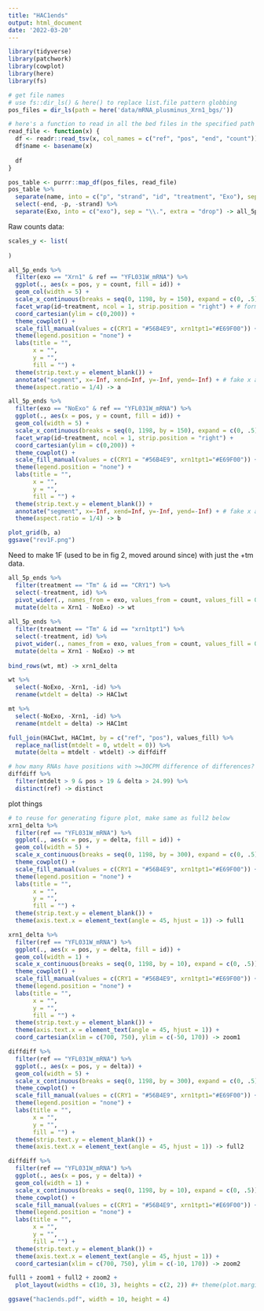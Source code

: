 ```yaml
---
title: "HAC1ends"
output: html_document
date: '2022-03-20'
---
```

```r
library(tidyverse)
library(patchwork)
library(cowplot)
library(here)
library(fs)

# get file names
# use fs::dir_ls() & here() to replace list.file pattern globbing
pos_files = dir_ls(path = here('data/mRNA_plusminus_Xrn1_bgs/'))

# here's a function to read in all the bed files in the specified path
read_file <- function(x) {
  df <- readr::read_tsv(x, col_names = c("ref", "pos", "end", "count"))
  df$name <- basename(x)
  
  df
}

pos_table <- purrr::map_df(pos_files, read_file) 
pos_table %>%
  separate(name, into = c("p", "strand", "id", "treatment", "Exo"), sep = "_") %>%
  select(-end, -p, -strand) %>%
  separate(Exo, into = c("exo"), sep = "\\.", extra = "drop") -> all_5p_ends

```
Raw counts data:
```r
scales_y <- list(
  
)

all_5p_ends %>%
  filter(exo == "Xrn1" & ref == "YFL031W_mRNA") %>%
  ggplot(., aes(x = pos, y = count, fill = id)) +
  geom_col(width = 5) +
  scale_x_continuous(breaks = seq(0, 1198, by = 150), expand = c(0, .5)) +
  facet_wrap(id~treatment, ncol = 1, strip.position = "right") + # formerly scales = "free_y" for preprint
  coord_cartesian(ylim = c(0,200)) +
  theme_cowplot() +
  scale_fill_manual(values = c(CRY1 = "#56B4E9", xrn1tpt1="#E69F00")) +
  theme(legend.position = "none") +
  labs(title = "",
       x = "",
       y = "",
       fill = "") +
  theme(strip.text.y = element_blank()) +
  annotate("segment", x=-Inf, xend=Inf, y=-Inf, yend=-Inf) + # fake x axis on all 
  theme(aspect.ratio = 1/4) -> a

all_5p_ends %>%
  filter(exo == "NoExo" & ref == "YFL031W_mRNA") %>%
  ggplot(., aes(x = pos, y = count, fill = id)) +
  geom_col(width = 5) +
  scale_x_continuous(breaks = seq(0, 1198, by = 150), expand = c(0, .5)) +
  facet_wrap(id~treatment, ncol = 1, strip.position = "right") +
  coord_cartesian(ylim = c(0,200)) +
  theme_cowplot() +
  scale_fill_manual(values = c(CRY1 = "#56B4E9", xrn1tpt1="#E69F00")) +
  theme(legend.position = "none") +
  labs(title = "",
       x = "",
       y = "",
       fill = "") +
  theme(strip.text.y = element_blank()) +
  annotate("segment", x=-Inf, xend=Inf, y=-Inf, yend=-Inf) + # fake x axis on all 
  theme(aspect.ratio = 1/4) -> b

plot_grid(b, a)
ggsave("rev1F.png")
```
Need to make 1F (used to be in fig 2, moved around since) with just the +tm data.
```r
all_5p_ends %>%
  filter(treatment == "Tm" & id == "CRY1") %>%
  select(-treatment, id) %>%
  pivot_wider(., names_from = exo, values_from = count, values_fill = 0) %>%
  mutate(delta = Xrn1 - NoExo) -> wt 
  
all_5p_ends %>%
  filter(treatment == "Tm" & id == "xrn1tpt1") %>%
  select(-treatment, id) %>%
  pivot_wider(., names_from = exo, values_from = count, values_fill = 0) %>%
  mutate(delta = Xrn1 - NoExo) -> mt 
 
bind_rows(wt, mt) -> xrn1_delta

wt %>%
  select(-NoExo, -Xrn1, -id) %>%
  rename(wtdelt = delta) -> HAC1wt

mt %>%
  select(-NoExo, -Xrn1, -id) %>%
  rename(mtdelt = delta) -> HAC1mt

full_join(HAC1wt, HAC1mt, by = c("ref", "pos"), values_fill) %>%
  replace_na(list(mtdelt = 0, wtdelt = 0)) %>%
  mutate(delta = mtdelt - wtdelt) -> diffdiff

# how many RNAs have positions with >=30CPM difference of differences? 59. >= 50? 25.
diffdiff %>%
  filter(mtdelt > 9 & pos > 19 & delta > 24.99) %>%
  distinct(ref) -> distinct

```
plot things
```r
# to reuse for generating figure plot, make same as full2 below
xrn1_delta %>%
  filter(ref == "YFL031W_mRNA") %>%
  ggplot(., aes(x = pos, y = delta, fill = id)) +
  geom_col(width = 5) +
  scale_x_continuous(breaks = seq(0, 1198, by = 300), expand = c(0, .5)) +
  theme_cowplot() +
  scale_fill_manual(values = c(CRY1 = "#56B4E9", xrn1tpt1="#E69F00")) +
  theme(legend.position = "none") +
  labs(title = "",
       x = "",
       y = "",
       fill = "") +
  theme(strip.text.y = element_blank()) +
  theme(axis.text.x = element_text(angle = 45, hjust = 1)) -> full1

```

```r
xrn1_delta %>%
  filter(ref == "YFL031W_mRNA") %>%
  ggplot(., aes(x = pos, y = delta, fill = id)) +
  geom_col(width = 1) +
  scale_x_continuous(breaks = seq(0, 1198, by = 10), expand = c(0, .5)) +
  theme_cowplot() +
  scale_fill_manual(values = c(CRY1 = "#56B4E9", xrn1tpt1="#E69F00")) +
  theme(legend.position = "none") +
  labs(title = "",
       x = "",
       y = "",
       fill = "") +
  theme(strip.text.y = element_blank()) +
  theme(axis.text.x = element_text(angle = 45, hjust = 1)) +
  coord_cartesian(xlim = c(700, 750), ylim = c(-50, 170)) -> zoom1

```

```r
diffdiff %>%
  filter(ref == "YFL031W_mRNA") %>%
  ggplot(., aes(x = pos, y = delta)) +
  geom_col(width = 5) +
  scale_x_continuous(breaks = seq(0, 1198, by = 300), expand = c(0, .5)) +
  theme_cowplot() +
  scale_fill_manual(values = c(CRY1 = "#56B4E9", xrn1tpt1="#E69F00")) +
  theme(legend.position = "none") +
  labs(title = "",
       x = "",
       y = "",
       fill = "") +
  theme(strip.text.y = element_blank()) +
  theme(axis.text.x = element_text(angle = 45, hjust = 1)) -> full2

diffdiff %>%
  filter(ref == "YFL031W_mRNA") %>%
  ggplot(., aes(x = pos, y = delta)) +
  geom_col(width = 1) +
  scale_x_continuous(breaks = seq(0, 1198, by = 10), expand = c(0, .5)) +
  theme_cowplot() +
  scale_fill_manual(values = c(CRY1 = "#56B4E9", xrn1tpt1="#E69F00")) +
  theme(legend.position = "none") +
  labs(title = "",
       x = "",
       y = "",
       fill = "") +
  theme(strip.text.y = element_blank()) +
  theme(axis.text.x = element_text(angle = 45, hjust = 1)) +
  coord_cartesian(xlim = c(700, 750), ylim = c(-10, 170)) -> zoom2

full1 + zoom1 + full2 + zoom2 + 
  plot_layout(widths = c(10, 3), heights = c(2, 2)) #+ theme(plot.margin = c(1,1,1,1))

ggsave("hac1ends.pdf", width = 10, height = 4)
```

